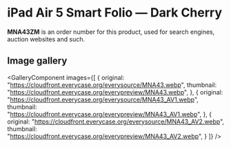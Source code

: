 
# iPad Air 5 Smart Folio — Dark Cherry

<Callout type='info' emoji='👉🏻'>**MNA43ZM** is an order number for this product, used for search engines, auction websites and such.</Callout>

## Image gallery

<GalleryComponent
    images={[
      {
        original: "https://cloudfront.everycase.org/everysource/MNA43.webp",
        thumbnail: "https://cloudfront.everycase.org/everypreview/MNA43.webp",
      },
      {
        original: "https://cloudfront.everycase.org/everysource/MNA43_AV1.webp",
        thumbnail: "https://cloudfront.everycase.org/everypreview/MNA43_AV1.webp",
      },
      {
        original: "https://cloudfront.everycase.org/everysource/MNA43_AV2.webp",
        thumbnail: "https://cloudfront.everycase.org/everypreview/MNA43_AV2.webp",
      }
    ]}
  />
